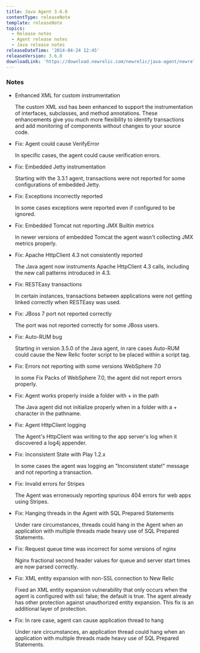 ```yaml
---
title: Java Agent 3.6.0
contentType: releaseNote
template: releaseNote
topics:
  - Release notes
  - Agent release notes
  - Java release notes
releaseDateTime: '2014-04-24 12:45'
releaseVersion: 3.6.0
downloadLink: 'https://download.newrelic.com/newrelic/java-agent/newrelic-agent/3.6.0/'
---
```


### Notes

* Enhanced XML for custom instrumentation

  The custom XML xsd has been enhanced to support the instrumentation of interfaces, subclasses, and method annotations. These enhancements give you much more flexibility to identify transactions and add monitoring of components without changes to your source code.
* Fix: Agent could cause VerifyError

  In specific cases, the agent could cause verification errors.
* Fix: Embedded Jetty instrumentation

  Starting with the 3.3.1 agent, transactions were not reported for some configurations of embedded Jetty.
* Fix: Exceptions incorrectly reported

  In some cases exceptions were reported even if configured to be ignored.
* Fix: Embedded Tomcat not reporting JMX Builtin metrics

  In newer versions of embedded Tomcat the agent wasn't collecting JMX metrics properly.
* Fix: Apache HttpClient 4.3 not consistently reported

  The Java agent now instruments Apache HttpClient 4.3 calls, including the new call patterns introduced in 4.3.
* Fix: RESTEasy transactions

  In certain instances, transactions between applications were not getting linked correctly when RESTEasy was used.
* Fix: JBoss 7 port not reported correctly

  The port was not reported correctly for some JBoss users.
* Fix: Auto-RUM bug

  Starting in version 3.5.0 of the Java agent, in rare cases Auto-RUM could cause the New Relic footer script to be placed within a script tag.
* Fix: Errors not reporting with some versions WebSphere 7.0

  In some Fix Packs of WebSphere 7.0, the agent did not report errors properly.
* Fix: Agent works properly inside a folder with + in the path

  The Java agent did not initialize properly when in a folder with a + character in the pathname.
* Fix: Agent HttpClient logging

  The Agent's HttpClient was writing to the app server's log when it discovered a log4j appender.
* Fix: Inconsistent State with Play 1.2.x

  In some cases the agent was logging an "Inconsistent state!" message and not reporting a transaction.
* Fix: Invalid errors for Stripes

  The Agent was erroneously reporting spurious 404 errors for web apps using Stripes.
* Fix: Hanging threads in the Agent with SQL Prepared Statements

  Under rare circumstances, threads could hang in the Agent when an application with multiple threads made heavy use of SQL Prepared Statements.
* Fix: Request queue time was incorrect for some versions of nginx

  Nginx fractional second header values for queue and server start times are now parsed correctly.
* Fix: XML entity expansion with non-SSL connection to New Relic

  Fixed an XML entity expansion vulnerability that only occurs when the agent is configured with ssl: false; the default is true. The agent already has other protection against unauthorized entity expansion. This fix is an additional layer of protection.
* Fix: In rare case, agent can cause application thread to hang

  Under rare circumstances, an application thread could hang when an application with multiple threads made heavy use of SQL Prepared Statements.
